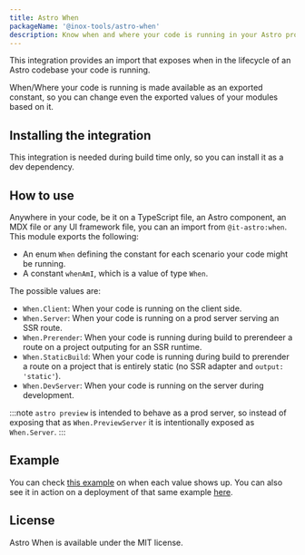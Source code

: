 ```yaml
---
title: Astro When
packageName: '@inox-tools/astro-when'
description: Know when and where your code is running in your Astro project
---
```


This integration provides an import that exposes when in the lifecycle of an Astro codebase your code is running.

When/Where your code is running is made available as an exported constant, so you can change even the exported values of your modules based on it.

## Installing the integration

This integration is needed during build time only, so you can install it as a dev dependency.


<PackageManagers type="exec" pkg="astro" args="add @inox-tools/astro-when" />

## How to use

Anywhere in your code, be it on a TypeScript file, an Astro component, an MDX file or any UI framework file, you can an import from `@it-astro:when`. This module exports the following:

- An enum `When` defining the constant for each scenario your code might be running.
- A constant `whenAmI`, which is a value of type `When`.

The possible values are:

- `When.Client`: When your code is running on the client side.
- `When.Server`: When your code is running on a prod server serving an SSR route.
- `When.Prerender`: When your code is running during build to prerendeer a route on a project outputing for an SSR runtime.
- `When.StaticBuild`: When your code is running during build to prerender a route on a project that is entirely static (no SSR adapter and `output: 'static'`).
- `When.DevServer`: When your code is running on the server during development.

:::note
`astro preview` is intended to behave as a prod server, so instead of exposing that as `When.PreviewServer` it is intentionally exposed as `When.Server`.
:::

## Example

You can check [this example](https://github.com/Fryuni/inox-tools/tree/main/examples/astro-when) on when each value shows up. You can also see it in action on a deployment of that same example [here](https://inox-tools-ex-astro-when.pages.dev/).

## License

Astro When is available under the MIT license.
